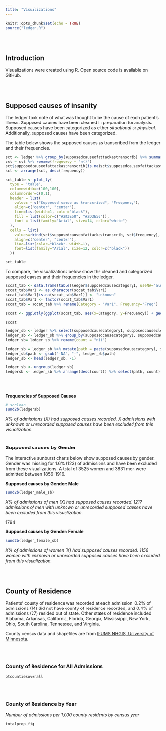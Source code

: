 ```yaml
---
title: "Visualizations"
---
```


```r
knitr::opts_chunk$set(echo = TRUE)
source("ledger.R")

```
<br/><br/>

## Introduction

Visualizations were created using R. Open source code is available on GitHub.

<br/><br/>

## Supposed causes of insanity

The ledger took note of what was thought to be the cause of each patient's illness. Supposed causes have been cleaned in preparation for analysis. Supposed causes have been categorized as either *situational* or *physical*. Additionally, supposed causes have been categorized. 

The table below shows the supposed causes as transcribed from the ledger and their frequencies.

```r
sct <- ledger %>% group_by(supposedcauseofattackastranscrib) %>% summarize(n()) 
sct = sct %>% rename(frequency = "n()")
sct$supposedcauseofattackastranscrib[is.na(sct$supposedcauseofattackastranscrib)] <- "Unknown"
sct <- arrange(sct, desc(frequency))

sct_table <- plot_ly(
  type = 'table',
  columnwidth=c(100,100),
  columnorder=c(0,1),
  header = list(
    values = c("Supposed cause as transcribed", "Frequency"),
    align=c("center", "center"),
    line=list(width=1, color="black"),
    fill = list(color=c("#2D3E50", "#2D3E50")),
    font = list(family="Arial", size=14, color="white")
  ),
  cells = list(
    values=rbind(sct$supposedcauseofattackastranscrib, sct$frequency),
    align=c("center", "center"),
    line=list(color="black", width=1),
    font=list(family="Arial", size=12, color=c("black"))
  ))

sct_table

```

To compare, the visualizations below show the cleaned and categorized supposed causes and their frequencies in the ledger.

``` r
sccat_tab <- data.frame(table(ledger$supposedcausecategory1, useNA="always"), stringsAsFactors = FALSE)
sccat_tab$Var1 <- as.character(sccat_tab$Var1)
sccat_tab$Var1[is.na(sccat_tab$Var1)] <- "Unknown"
sccat_tab$Var1 <- factor(sccat_tab$Var1)
sccat_tab = sccat_tab %>% rename(Category = "Var1", Frequency="Freq")

sccat <- ggplotly(ggplot(sccat_tab, aes(x=Category, y=Frequency)) + geom_bar(stat="identity", fill="#2D3E50") + labs(x="Supposed Cause Category", title="Frequency of Supposed Cause Categories") + theme_classic())

sccat
```

``` r
ledger_sb <- ledger %>% select(supposedcausecategory1, supposedcausecleaned1, supposedcausecleaned2)
ledger_sb <- ledger_sb %>% group_by(supposedcausecategory1, supposedcausecleaned1, supposedcausecleaned2) %>% summarize(n()) 
ledger_sb= ledger_sb %>% rename(count = "n()")

ledger_sb = ledger_sb %>% mutate(path = paste(supposedcausecategory1, supposedcausecleaned1, supposedcausecleaned2, sep="-"))
ledger_sb$path <- gsub("-NA", "-", ledger_sb$path)
ledger_sb <- head(ledger_sb, -1)

ledger_sb <- ungroup(ledger_sb)
ledgersb <- ledger_sb %>% arrange(desc(count)) %>% select(path, count)

```

<br/><br/>

**Frequencies of Supposed Causes**
``` r
# scclean
sund2b(ledgersb)
```
*X% of admissions (X) had supposed causes recorded. X admissions with unknown or unrecorded supposed causes have been excluded from this visualization.*
<br/><br/>

### Supposed causes by Gender
The interactive sunburst charts below show supposed causes by gender. Gender was missing for 1.6% (123) of admissions and have been excluded from these visualizations. A total of 3525 women and 3831 men were admitted between 1856-1916.

**Supposed causes by Gender: Male**
``` r
sund2b(ledger_male_sb)
```
*X% of admissions of men (X) had supposed causes recorded. 1217 admissions of men with unknown or unrecorded supposed causes have been excluded from this visualization.*

1794

**Supposed causes by Gender: Female**
``` r
sund2b(ledger_female_sb)
```
*X% of admissions of women (X) had supposed causes recorded. 1156 women with unknown or unrecorded supposed causes have been excluded from this visualization.*

<br/><br/>

## County of Residence
Patients' county of residence was recorded at each admission. 0.2% of admissions (14) did not have county of residence recorded, and 0.4% of admissions (27) resided out of state. Other states of residence included Alabama, Arkansas, California, Florida, Georgia, Mississippi, New York, Ohio, South Carolina, Tennessee, and Virginia.

County census data and shapefiles are from [IPUMS NHGIS, University of Minnesota](https://nhgis.org/).

<br/><br/>

### County of Residence for All Admissions
``` r
ptcountiesoverall
```

<br/><br/>

### County of Residence by Year
*Number of admissions per 1,000 county residents by census year*
``` r
totalprop_fig
```


